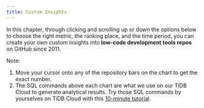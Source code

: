 ```yaml
---
title: Custom Insights
---
```



In this chapter, through clicking and scrolling up or down the options below to choose the right metric, the ranking place, and the time period, you can create your own custom insights into **low-code development tools repos** on GitHub since 2011. 

Note: 
1. Move your cursor onto any of the repository bars on the chart to get the exact number. 
2. The SQL commands above each chart are what we use on our TiDB Cloud to generate analytical results. Try those SQL commands by yourselves on TiDB Cloud with this [10-minute tutorial](https://ossinsight.io/_/more/analyze-github-events-on-tidb-cloud-in-10-minutes/).

<CommonChart repo='nocode_repos' chart='histories' />

